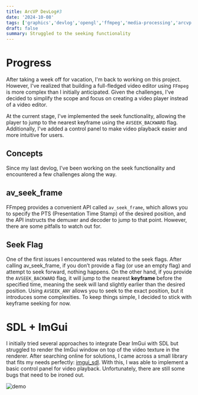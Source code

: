 ```yaml
---
title: ArcVP DevLog#3
date: '2024-10-08'
tags: ['graphics','devlog','opengl','ffmpeg','media-processing','arcvp']
draft: false
summary: Struggled to the seeking functionality
---
```

# Progress

After taking a week off for vacation, I'm back to working on this project. However, I've realized that building a full-fledged video editor using `FFmpeg` is more complex than I initially anticipated. Given the challenges, I've decided to simplify the scope and focus on creating a video player instead of a video editor.

At the current stage, I've implemented the seek functionality, allowing the player to jump to the nearest keyframe using the `AVSEEK_BACKWARD` flag. Additionally, I've added a control panel to make video playback easier and more intuitive for users.
## Concepts

Since my last devlog, I’ve been working on the seek functionality and encountered a few challenges along the way.

## av_seek_frame

FFmpeg provides a convenient API called `av_seek_frame`, which allows you to specify the PTS (Presentation Time Stamp) of the desired position, and the API instructs the demuxer and decoder to jump to that point. However, there are some pitfalls to watch out for.

## Seek Flag

One of the first issues I encountered was related to the seek flags. After calling av_seek_frame, if you don’t provide a flag (or use an empty flag) and attempt to seek forward, nothing happens. On the other hand, if you provide the `AVSEEK_BACKWARD` flag, it will jump to the nearest **keyframe** before the specified time, meaning the seek will land slightly earlier than the desired position. Using `AVSEEK_ANY` allows you to seek to the exact position, but it introduces some complexities. To keep things simple, I decided to stick with keyframe seeking for now.

# SDL + ImGui
I initially tried several approaches to integrate Dear ImGui with SDL but struggled to render the ImGui window on top of the video texture in the renderer. After searching online for solutions, I came across a small library that fits my needs perfectly: [imgui_sdl](https://github.com/Tyyppi77/imgui_sdl). With this, I was able to implement a basic control panel for video playback. Unfortunately, there are still some bugs that need to be ironed out.

![demo](/static/images/devlog/devlog3-demostrate.png)